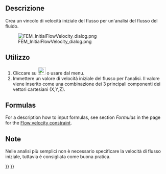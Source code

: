 <languages/>

<div class="mw-translate-fuzzy">
{{Docnav/it|[[FEM_ConstraintElectrostaticPotential/it|Potenziale elettrostatico di vincolo]]|[[FEM_ConstraintFluidBoundary/it|Vincolo contorno fluido]]|[[FEM_Workbench/it|FEM]]|IconL=Fem-constraint-electrostatic-potential.svg|IconC=Workbench_FEM.svg|IconR=FEM_ConstraintFluidBoundary.png}}
</div>

<div class="mw-translate-fuzzy">
{{GuiCommand/it|Name=FEM_ConstraintInitialFlowVelocity|Name/it=Vincolo velocità iniziale del flusso|Icon=Fem-constraint-initial-flow-velocity.svg|MenuLocation= Modello → Vincoli per fluidi → Vincolo velocità iniziale del flusso||Workbenches=[[FEM_Workbench/it|FEM]]|Shortcut=|SeeAlso=[[FEM_tutorial/it|Tutorial FEM]]}}
</div>

<span id="Description"></span>
==Descrizione==

<div class="mw-translate-fuzzy">
Crea un vincolo di velocità iniziale del flusso per un'analisi del flusso del fluido.
</div>

[[File:FEM_InitialFlowVelocity_dialog.png]]
<div lang="en" dir="ltr" class="mw-content-ltr">
{{Caption|The FEM initial flow velocity task panel}}
</div>

<span id="Usage"></span>
==Utilizzo== 

<div class="mw-translate-fuzzy">
#Cliccare su  [[Image:Fem-constraint-initial-flow-velocity.svg|24px]] o usare {{MenuCommand|Modello → Vincoli per fluidi  → {{Button|[[Image:Fem-constraint-initial-flow-velocity.svg|16px]] Vincolo velocità iniziale del flusso}}}} dal menu.
#Immettere un valore di velocità iniziale del flusso per l'analisi. Il valore viene inserito come una combinazione dei 3 principali componenti dei vettori cartesiani (X,Y,Z).
</div>

<div lang="en" dir="ltr" class="mw-content-ltr">
==Formulas==
</div>

<div lang="en" dir="ltr" class="mw-content-ltr">
For a description how to input formulas, see section ''Formulas'' in the page for the [[FEM_ConstraintFlowVelocity#Formulas|Flow velocity constraint]].
</div>

<span id="Notes"></span>
==Note== 

<div class="mw-translate-fuzzy">
Nelle analisi più semplici non è necessario specificare la velocità di flusso iniziale, tuttavia è consigliata come buona pratica.
</div>


<div class="mw-translate-fuzzy">
{{Docnav/it|[[FEM_ConstraintElectrostaticPotential/it|Potenziale elettrostatico di vincolo]]|[[FEM_ConstraintFluidBoundary/it|Vincolo contorno fluido]]|[[FEM_Workbench/it|FEM]]|IconL=Fem-constraint-electrostatic-potential.svg|IconC=Workbench_FEM.svg|IconR=FEM_ConstraintFluidBoundary.png}}
</div>

{{FEM_Tools_navi{{#translation:}}}}
{{Userdocnavi{{#translation:}}}}